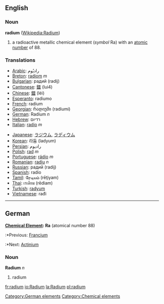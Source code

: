 ==English==
{{elements|Ra|Francium|Fr|Actinium|Ac}}
===Noun===
'''radium''' ([[w:Radium|Wikipedia:Radium]])

# a radioactive metallic chemical element (''symbol'' Ra) with an [[atomic number]] of 88.

===Translations===
{{top}}
*[[Arabic]]: راديُوم
*[[Breton]]: [[radiom]] ''m''
*[[Bulgarian]]: радий (radij)
*[[Cantonese]]: [[鐳]] (lui4)
*[[Chinese]]: [[鐳]] (léi)
*[[Esperanto]]: radiumo
*[[French]]: radium
*[[Georgian]]: რადიუმი (radiumi)
*[[German]]: Radium ''n''
*[[Hebrew]]: רדיום
*[[Italian]]: [[radio]] ''m''
{{mid}}
*[[Japanese]]: [[ラジウム]], [[ラディウム]]
*[[Korean]]: 라듐 (ladyum)
*[[Persian]]: راديوم
*[[Polish]]: [[rad]] ''m''
*[[Portuguese]]: [[rádio]] ''m''
*[[Romanian]]: [[radiu]] ''n''
*[[Russian]]: радий (radij)
*[[Spanish]]: radio
*[[Tamil]]: ரேடியம் (rēţiyam)
*[[Thai]]: เรเดียม (rēdiam)
*[[Turkish]]: [[radyum]]
*[[Vietnamese]]: rađi
{{bottom}}
----
==German==
'''[[Chemical Element]]: Ra''' (atomical number 88)
:*Previous: [[Francium]]
:*Next: [[Actinium]]
===Noun===
'''Radium''' ''n''
# radium
[[Category:German elements]]

[[Category:Chemical elements]]

[[fr:radium]]
[[io:Radium]]
[[la:Radium]]
[[pl:radium]]